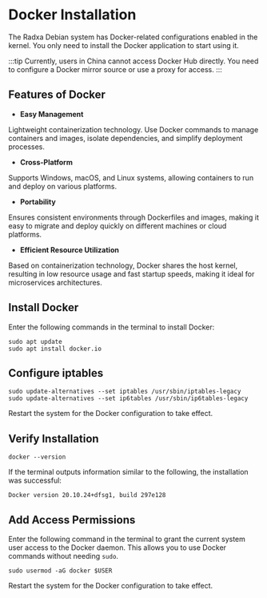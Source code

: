 # Docker Installation

The Radxa Debian system has Docker-related configurations enabled in the kernel. You only need to install the Docker application to start using it.

:::tip
Currently, users in China cannot access Docker Hub directly. You need to configure a Docker mirror source or use a proxy for access.
:::

## Features of Docker

- **Easy Management**

Lightweight containerization technology. Use Docker commands to manage containers and images, isolate dependencies, and simplify deployment processes.

- **Cross-Platform**

Supports Windows, macOS, and Linux systems, allowing containers to run and deploy on various platforms.

- **Portability**

Ensures consistent environments through Dockerfiles and images, making it easy to migrate and deploy quickly on different machines or cloud platforms.

- **Efficient Resource Utilization**

Based on containerization technology, Docker shares the host kernel, resulting in low resource usage and fast startup speeds, making it ideal for microservices architectures.

## Install Docker

Enter the following commands in the terminal to install Docker:

<NewCodeBlock tip="radxa@device$" type="device">

```
sudo apt update
sudo apt install docker.io
```

</NewCodeBlock>

## Configure iptables

<NewCodeBlock tip="radxa@device$" type="device">

```
sudo update-alternatives --set iptables /usr/sbin/iptables-legacy
sudo update-alternatives --set ip6tables /usr/sbin/ip6tables-legacy
```

</NewCodeBlock>

Restart the system for the Docker configuration to take effect.

## Verify Installation

<NewCodeBlock tip="radxa@device$" type="device">

```
docker --version
```

</NewCodeBlock>

If the terminal outputs information similar to the following, the installation was successful:

```
Docker version 20.10.24+dfsg1, build 297e128
```

## Add Access Permissions

Enter the following command in the terminal to grant the current system user access to the Docker daemon. This allows you to use Docker commands without needing `sudo`.

<NewCodeBlock tip="radxa@device$" type="device">

```
sudo usermod -aG docker $USER
```

</NewCodeBlock>

Restart the system for the Docker configuration to take effect.
